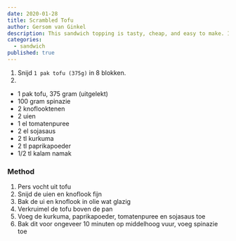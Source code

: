 ```yaml
---
date: 2020-01-28
title: Scrambled Tofu
author: Gersom van Ginkel
description: This sandwich topping is tasty, cheap, and easy to make. It's quite spicy and therefore blends well with some extra avocado. I usually top it of with ketchup.
categories:
  - sandwich
published: true
---
```


1. Snijd `1 pak tofu (375g)` in 8 blokken.
2.

- 1 pak tofu, 375 gram (uitgelekt)
- 100 gram spinazie
- 2 knoflooktenen
- 2 uien
- 1 el tomatenpuree
- 2 el sojasaus
- 2 tl kurkuma
- 2 tl paprikapoeder
- 1/2 tl kalam namak

### Method

1. Pers vocht uit tofu
2. Snijd de uien en knoflook fijn
3. Bak de ui en knoflook in olie wat glazig
4. Verkruimel de tofu boven de pan
5. Voeg de kurkuma, paprikapoeder, tomatenpuree en sojasaus toe
6. Bak dit voor ongeveer 10 minuten op middelhoog vuur, voeg spinazie toe

